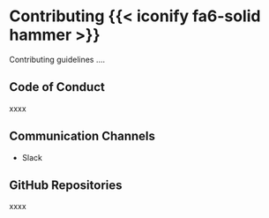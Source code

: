 # Contributing {{< iconify fa6-solid hammer >}} {#sec-contributing}

Contributing guidelines ....

## Code of Conduct

xxxx

## Communication Channels

* Slack

## GitHub Repositories

xxxx

